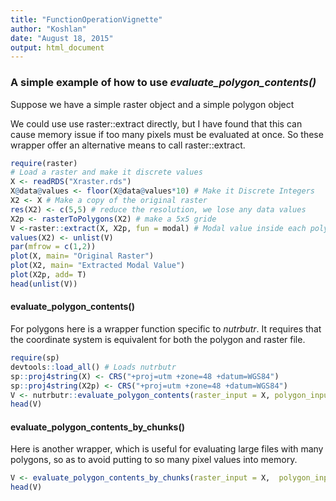 ```yaml
---
title: "FunctionOperationVignette"
author: "Koshlan"
date: "August 18, 2015"
output: html_document
---
```


### A simple example of how to use *evaluate_polygon_contents()*


Suppose we have a simple raster object and a simple polygon object

We could use use raster::extract directly, but I have found that this can cause memory issue if too many pixels must be evaluated at once. So these wrapper offer an alternative
means to call raster::extract.

```r
require(raster)
# Load a raster and make it discrete values
X <- readRDS("Xraster.rds")
X@data@values <- floor(X@data@values*10) # Make it Discrete Integers
X2 <- X # Make a copy of the original raster
res(X2) <- c(5,5) # reduce the resolution, we lose any data values
X2p <- rasterToPolygons(X2) # make a 5x5 gride
V <-raster::extract(X, X2p, fun = modal) # Modal value inside each polygon
values(X2) <- unlist(V)
par(mfrow = c(1,2))
plot(X, main= "Original Raster")
plot(X2, main= "Extracted Modal Value")
plot(X2p, add= T)
head(unlist(V))
```

#### evaluate_polygon_contents()
For polygons here is a wrapper function specific to *nutrbutr*. It requires that the coordinate system is equivalent for both the polygon and raster file.

```r
require(sp)
devtools::load_all() # Loads nutrbutr
sp::proj4string(X) <- CRS("+proj=utm +zone=48 +datum=WGS84")
sp::proj4string(X2p) <- CRS("+proj=utm +zone=48 +datum=WGS84")
V <- nutrbutr::evaluate_polygon_contents(raster_input = X, polygon_input=X2p)
head(V)
```

#### evaluate_polygon_contents_by_chunks()
Here is another wrapper, which is useful for evaluating large files with many polygons, so as to avoid putting to so many pixel values into memory. 
```r
V <- evaluate_polygon_contents_by_chunks(raster_input = X,  polygon_input = X2p, chunk_size =25)
head(V)
```






